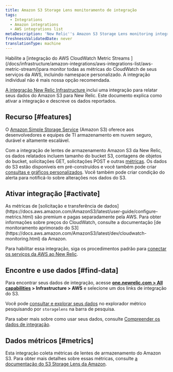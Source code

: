 ```yaml
---
title: Amazon S3 Storage Lens monitoramento de integração
tags:
  - Integrations
  - Amazon integrations
  - AWS integrations list
metaDescription: 'New Relic''s Amazon S3 Storage Lens monitoring integration: what data it reports, and how to enable it.'
freshnessValidatedDate: never
translationType: machine
---
```


<Callout variant="important">
  Habilite a [integração do AWS CloudWatch Metric Streams ](/docs/infrastructure/amazon-integrations/aws-integrations-list/aws-metric-stream/)para monitor todas as métricas do CloudWatch de seus serviços da AWS, incluindo namespace personalizado. A integração individual não é mais nossa opção recomendada.
</Callout>

[A integração New Relic Infrastructure ](/docs/infrastructure/integrations-getting-started/getting-started/introduction-infrastructure-integrations)inclui uma integração para relatar seus dados do Amazon S3 para New Relic. Este documento explica como ativar a integração e descreve os dados reportados.

## Recurso [#features]

O [Amazon Simple Storage Service](https://aws.amazon.com/s3) (Amazon S3) oferece aos desenvolvedores e equipes de TI armazenamento em nuvem seguro, durável e altamente escalável.

Com a integração de lentes de armazenamento Amazon S3 da New Relic, os dados relatados incluem tamanho do bucket S3, contagens de objetos do bucket, solicitações GET, solicitações POST e outras [métricas](#metrics). Os dados do S3 estão disponíveis em <InlinePopover type="dashboards"/>pré-construídos e você também pode criar [consultas e gráficos personalizados](/docs/infrastructure/integrations-getting-started/getting-started/use-integration-data-new-relic-insights). Você também pode criar condição do alerta para notificá-lo sobre alterações nos dados do S3.

## Ativar integração [#activate]

<Callout variant="important">
  As métricas de [solicitação e transferência de dados](https://docs.aws.amazon.com/AmazonS3/latest/user-guide/configure-metrics.html) são premium e pagas separadamente pela AWS. Para obter informações sobre preços do CloudWatch, consulte a documentação [de monitoramento aprimorado do S3](https://docs.aws.amazon.com/AmazonS3/latest/dev/cloudwatch-monitoring.html) da Amazon.
</Callout>

Para habilitar essa integração, siga os procedimentos padrão para [conectar os serviços da AWS ao New Relic](/docs/infrastructure/infrastructure-integrations/getting-started/connect-aws-integrations-infrastructure).

## Encontre e use dados [#find-data]

Para encontrar seus dados de integração, acesse <DoNotTranslate>**[one.newrelic.com > All capabilities](https://one.newrelic.com/all-capabilities) > Infrastructure > AWS**</DoNotTranslate> e selecione um dos links de integração do S3.

Você pode [consultar e explorar seus dados](/docs/using-new-relic/data/understand-data/query-new-relic-data) no explorador métrico pesquisando por `storagelens` na barra de pesquisa.

Para saber mais sobre como usar seus dados, consulte [Compreender os dados de integração](/docs/infrastructure/integrations/find-use-infrastructure-integration-data).

## Dados métricos [#metrics]

Esta integração coleta métricas de lentes de armazenamento do Amazon S3. Para obter mais detalhes sobre essas métricas, consulte [a documentação do S3 Storage Lens da Amazon](https://docs.aws.amazon.com/AmazonS3/latest/userguide/storage_lens_basics_metrics_recommendations.html).